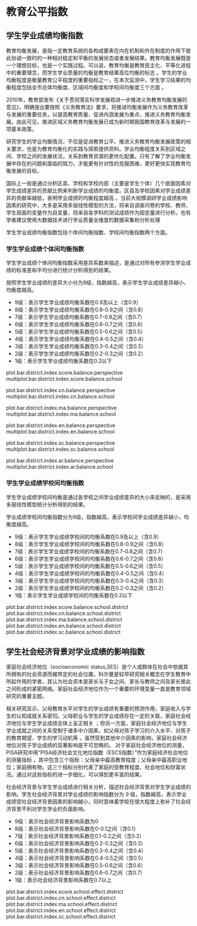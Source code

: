 <!-- chapter equity  -->


\mytext

# 教育公平指数


## 学生学业成绩均衡指数

教育均衡发展，是指一定教育系统的各构成要素在内在机制和外在制度的作用下彼此协调一致时的一种相对稳定和平衡的发展状态或者发展结果。教育均衡发展既是一个理想目标，也是一个实践过程。可以说，教育均衡是教育民主化、平等化进程中的重要理念，而学生学业质量的均衡是教育结果高位均衡的标志 。学生的学业均衡程度是衡量教育公平程度的重要指标之一，在本次监测中，学生学习结果的均衡程度包括全市总体均衡度、区域间均衡度和学校间均衡度三个方面 。
    
2010年，教育部发布《关于贯彻落实科学发展观进一步推进义务教育均衡发展的意见》，明确提出要按照《义务教育法》要求，将推进均衡发展作为义务教育改革与发展的重要任务，以提高教育质量、促进内涵发展为重点，推进义务教育均衡发展。由此可见，推进区域义务教育均衡发展已成为新时期我国教育改革与发展的一项基本政策。
    
研究学生的学业均衡情况，不仅是促进教育公平、推进义务教育均衡发展政策的相关要求，也是为教育均衡化的实践与探索提供资料。学业均衡程度关系到区域之间、学校之间的发展状况，关系到教育资源的更优化配置。只有了解了学业均衡发展中存在的问题和面临的阻力，才能更有针对性的克服困难，更好更快实现教育均衡发展的目标。

国际上一般是通过分析区县、学校和学校内部（主要是学生个体）几个层面因素对学生成绩差异的贡献比例来判断学业成绩的均衡度。区县及学校因素对学业成绩差异的贡献率越低，表明学业成绩的均衡程度越高 。当前大规模调研学业成绩影响因素的研究中，大多是采用多层线性模型的方法，将来自调查问卷的学校、教师、学生层面的变量作为自变量，将来自各学科的测试成绩作为因变量进行分析。也有学者建议使用大数据技术进行学业质量全维度的数据采集和分析处理 


学生学业成绩均衡指数包括个体间均衡指数、学校间均衡指数两个方面。


### 学生学业成绩个体间均衡指数

学生学业成绩个体间均衡指数采用差异系数来描述，是通过对所有参测学生学业成绩的标准差和平均分进行统计分析得到的结果。


按照学生学业成绩的差异大小分为9级，指数越高，表示学生学业成绩差异越小，均衡度越高。

\mylist
-  9级：表示学生学业成绩均衡系数在0.9及以上（含0.9）
-  8级：表示学生学业成绩均衡系数在0.8-0.9之间（含0.8）
-  7级：表示学生学业成绩均衡系数在0.7-0.8之间（含0.7）
-  6级：表示学生学业成绩均衡系数在0.6-0.7之间（含0.6）
-  5级：表示学生学业成绩均衡系数在0.5-0.6之间（含0.5）
-  4级：表示学生学业成绩均衡系数在0.4-0.5之间（含0.4）
-  3级：表示学生学业成绩均衡系数在0.3-0.4之间（含0.3）
-  2级：表示学生学业成绩均衡系数在0.2-0.3之间（含0.2）
-  1级：表示学生学业成绩均衡系数在0.2以下

\mytext

plot.bar.district.index.score.balance.perspective
multiplot.bar.district.index.score.balance.school

plot.bar.district.index.cn.balance.perspective
multiplot.bar.district.index.cn.balance.school

plot.bar.district.index.ma.balance.perspective
multiplot.bar.district.index.ma.balance.school

plot.bar.district.index.en.balance.perspective
multiplot.bar.district.index.en.balance.school

plot.bar.district.index.sc.balance.perspective
multiplot.bar.district.index.sc.balance.school

plot.bar.district.index.ar.balance.perspective
multiplot.bar.district.index.ar.balance.school

### 学生学业成绩学校间均衡指数

学生学业成绩学校间均衡是通过各学校之间学业成绩差异的大小来反映的，是采用多层线性模型统计分析得到的结果。

学业成绩学校间均衡指数分为9级，指数越高，表示学校间学业成绩差异越小，均衡度越高。

\mylist

-  9级：表示学生学业成绩学校间的均衡系数\footnote{将学业成绩学校解释率经过标准化等一系列转化后得到的数值，转化后的数据具有可加性和可比性，用于划分学业成绩校间均衡指数的等级。}在0.9及以上（含0.9）
-  8级：表示学生学业成绩学校间的均衡系数在0.8-0.9之间（含0.8）
-  7级：表示学生学业成绩学校间的均衡系数在0.7-0.8之间（含0.7）
-  6级：表示学生学业成绩学校间的均衡系数在0.6-0.7之间（含0.6）
-  5级：表示学生学业成绩学校间的均衡系数在0.5-0.6之间（含0.5）
-  4级：表示学生学业成绩学校间的均衡系数在0.4-0.5之间（含0.4）
-  3级：表示学生学业成绩学校间的均衡系数在0.3-0.4之间（含0.3）
-  2级：表示学生学业成绩学校间的均衡系数在0.2-0.3之间（含0.2）
-  1级：表示学生学业成绩学校间的均衡系数在0.2以下

\mytext


plot.bar.district.index.score.balance.school.district
plot.bar.district.index.cn.balance.school.district
plot.bar.district.index.ma.balance.school.district
plot.bar.district.index.en.balance.school.district
plot.bar.district.index.sc.balance.school.district


## 学生社会经济背景对学业成绩的影响指数

家庭社会经济地位（socioeconomic status,SES）是个人或群体在社会中依据其所拥有的社会资源而被界定的社会位置。科尔曼是较早研究相关概念在学生教育中所起作用的学者，其认为社会资本是家长与子女之间、家长与教师之间及家长彼此之间形成的紧密网络。家庭社会经济地位作为一个重要的环境变量一直是教育领域研究的重要主题。

相关研究显示，父母教育水平对学生的学业成绩有重要的预测作用，家庭收入与学生的认知成就关系密切。父母职业与学生的学业成绩存在一定的关联，家庭社会经济地位与学生学业成绩总体上呈正相关 ；但另一方面，家庭社会经济地位与学生学业成就之间的关系受制于诸多中介因素，如父母对孩子学习的介入水平、对孩子的教育期望、学生的学习动机等 。虽然受到其他中介因素的影响，家庭社会经济地位对孩子学业成绩的显著影响是不可忽略的。
对于家庭社会经济地位的测量，PISA研究中用“PISA经济社会文化地位指数（ESCS指数）”作为家庭经济社会地位的测量指标 ，其中包含三个指标：父母亲中最高教育程度；父母亲中最高职业地位；家庭拥有物。这三个指标分别代表了家庭的受教育程度、社会地位和财富状况。通过对这些指标的进一步细化，可以得到更丰富的结果。

社会经济背景与学生学业成绩进行相关分析，描述社会经济背景对学生学业成绩的影响。学生社会经济背景对学业成绩的影响指数分为 9 级，指数越高，表示学业成绩受社会经济背景因素的影响越小，同时意味着学校在很大程度上弥补了社会经济背景不利对学生学业的负面影响。


\mylist

- 9级：表示社会经济背景影响系数\footnote{将学生社会经济背景解释率经过标准化等一系列转化后得到的数值，转化后的数据具有可加性和可比性，用于划分学生社会经济背景对学业成绩的影响指数的等级。}为0
- 8级：表示社会经济背景影响系数在0-0.1之间（含0.1）
- 7级：表示社会经济背景影响系数在0.1-0.2之间（含0.2）
- 6级：表示社会经济背景影响系数在0.2-0.3之间（含0.3）
- 5级：表示社会经济背景影响系数在0.3-0.4之间（含0.4）
- 4级：表示社会经济背景影响系数在0.4-0.5之间（含0.5）
- 3级：表示社会经济背景影响系数在0.5-0.6之间（含0.6）
- 2级：表示社会经济背景影响系数在0.6-0.7之间（含0.7）
- 1级：表示社会经济背景影响系数在0.7以上

\mytext

plot.bar.district.index.score.school.effect.district
plot.bar.district.index.cn.school.effect.district
plot.bar.district.index.ma.school.effect.district
plot.bar.district.index.en.school.effect.district
plot.bar.district.index.sc.school.effect.district

\clearpage

<!-- end of chapter equity  -->
